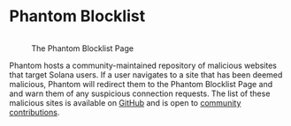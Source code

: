 # Phantom Blocklist

<figure><img src="../.gitbook/assets/Screenshot 2024-01-22 at 6.55.55 PM.png" alt="" /><figcaption><p>The Phantom Blocklist Page</p></figcaption></figure>

Phantom hosts a community-maintained repository of malicious websites that target Solana users. If a user navigates to a site that has been deemed malicious, Phantom will redirect them to the Phantom Blocklist Page and and warn them of any suspicious connection requests. The list of these malicious sites is available on [GitHub](https://github.com/phantom-labs/blocklist) and is open to [community contributions](https://github.com/phantom-labs/blocklist#contributing).
